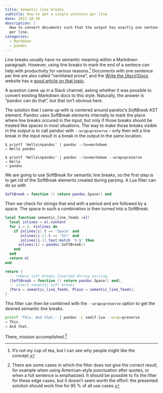 ```yaml
---
title: Semantic line breaks
subtitle: How to get a single sentence per line
date: 2022-10-30
description: |
  How to convert documents such that the output has exactly one sentence
  per line.
categories:
  - Markdown
  - pandoc
---
```


Line breaks usually have no semantic meaning within a Markdown
paragraph. However, using line breaks to mark the end of a sentece
can help with productivity for various reasons.[^1] Documents with
one sentence per line are also called "ventilated prose", and the
[Write the {Ascii}Docs][wtad] website has a [good article on that
topic][wtadvp].

A question came up in a Slack channel, asking whether it was
possible to convert existing Markdown docs to this style.
Naturally, the answer is "pandoc can do that", but that isn't
obvious here.

The solution that I came up with is centered around pandoc's
*SoftBreak* AST element. Pandoc uses SoftBreak elements internally
to mark the place where line breaks occured in the input, but only
if those breaks should be treated like spaces in most situations.
The way to make those breaks visible in the output is to call
pandoc with `--wrap=preserve` -- only then will a line break in
the input result in a break in the output in the same location.

```
$ printf 'Hello\npandoc' | pandoc --to=markdown
⇒ Hello pandoc

$ printf 'Hello\npandoc' | pandoc --to=markdown --wrap=preserve
⇒ Hello
⇒ pandoc
```

We are going to use SoftBreak for semantic line breaks, so the
first step is to get rid of the SoftBreak elements created during
parsing. A Lua filter can do so with

``` lua
SoftBreak = function () return pandoc.Space() end
```

Then we check for strings that end with a period and are followed
by a space. The space in such a combination is then turned into a
SoftBreak.

``` lua
local function semantic_line_feeds (el)
  local inlines = el.content
  for i = 2, #inlines do
    if inlines[i].t == 'Space' and
       inlines[i-1].t == 'Str' and
       inlines[i-1].text:match '%.$' then
      inlines[i] = pandoc.SoftBreak()
    end
  end
  return el
end

return {
  -- remove soft breaks inserted during parsing.
  {SoftBreak = function () return pandoc.Space() end},
  -- insert semantic soft breaks
  {Para = semantic_line_feeds, Plain = semantic_line_feeds},
}
```

This filter can then be combined with the `--wrap=preserve` option
to get the desired semantic line breaks.

``` bash
printf 'This. And that.' | pandoc -L semlf.lua --wrap=preserve
⇒ This.
⇒ And that.
```

There, mission accomplished.[^2]

[^1]: It's not my cup of tea, but I can see why people might
    like the concept.

[^2]: There are some cases in which the filter does not give the
    correct result, for example when using American-style
    punctuation after quotes, or when a full sentence is
    emphasized. It should be possible to fix the filter for these
    edge cases, but it doesn't seem worth the effort: the
    presented solution should work fine for 95\ % of all use
    cases.


[wtad]: https://writetheasciidocs.netlify.app
[wtadvp]: https://writetheasciidocs.netlify.app/ventilated-prose
